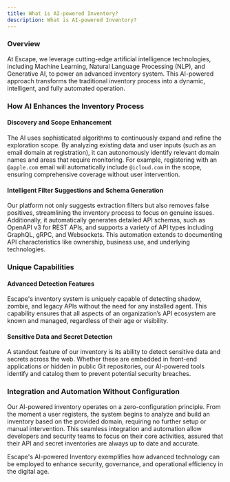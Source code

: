 ```yaml
---
title: What is AI-powered Inventory?
description: What is AI-powered Inventory?
---
```



### Overview

At Escape, we leverage cutting-edge artificial intelligence technologies, including Machine Learning, Natural Language Processing (NLP), and Generative AI, to power an advanced inventory system. This AI-powered approach transforms the traditional inventory process into a dynamic, intelligent, and fully automated operation.

### How AI Enhances the Inventory Process

#### Discovery and Scope Enhancement
The AI uses sophisticated algorithms to continuously expand and refine the exploration scope. By analyzing existing data and user inputs (such as an email domain at registration), it can autonomously identify relevant domain names and areas that require monitoring. For example, registering with an `@apple.com` email will automatically include `@icloud.com` in the scope, ensuring comprehensive coverage without user intervention.

#### Intelligent Filter Suggestions and Schema Generation
Our platform not only suggests extraction filters but also removes false positives, streamlining the inventory process to focus on genuine issues. Additionally, it automatically generates detailed API schemas, such as OpenAPI v3 for REST APIs, and supports a variety of API types including GraphQL, gRPC, and Websockets. This automation extends to documenting API characteristics like ownership, business use, and underlying technologies.

### Unique Capabilities

#### Advanced Detection Features
Escape's inventory system is uniquely capable of detecting shadow, zombie, and legacy APIs without the need for any installed agent. This capability ensures that all aspects of an organization’s API ecosystem are known and managed, regardless of their age or visibility.

#### Sensitive Data and Secret Detection
A standout feature of our inventory is its ability to detect sensitive data and secrets across the web. Whether these are embedded in front-end applications or hidden in public Git repositories, our AI-powered tools identify and catalog them to prevent potential security breaches.

### Integration and Automation Without Configuration

Our AI-powered inventory operates on a zero-configuration principle. From the moment a user registers, the system begins to analyze and build an inventory based on the provided domain, requiring no further setup or manual intervention. This seamless integration and automation allow developers and security teams to focus on their core activities, assured that their API and secret inventories are always up to date and accurate.

Escape's AI-powered Inventory exemplifies how advanced technology can be employed to enhance security, governance, and operational efficiency in the digital age.
